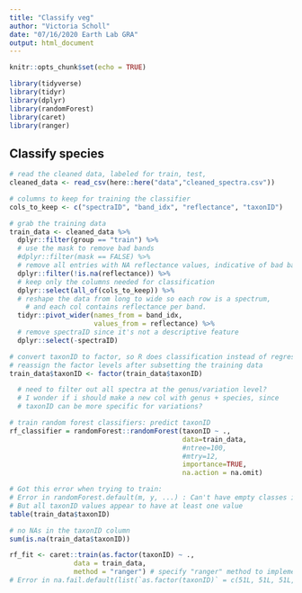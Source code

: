 ```yaml
---
title: "Classify veg"
author: "Victoria Scholl"
date: "07/16/2020 Earth Lab GRA"
output: html_document
---
```


```r
knitr::opts_chunk$set(echo = TRUE)

library(tidyverse)
library(tidyr)
library(dplyr)
library(randomForest)
library(caret)
library(ranger)
```

## Classify species

```r
# read the cleaned data, labeled for train, test, 
cleaned_data <- read_csv(here::here("data","cleaned_spectra.csv"))

# columns to keep for training the classifier
cols_to_keep <- c("spectraID", "band_idx", "reflectance", "taxonID")

# grab the training data 
train_data <- cleaned_data %>% 
  dplyr::filter(group == "train") %>% 
  # use the mask to remove bad bands
  #dplyr::filter(mask == FALSE) %>%
  # remove all entries with NA reflectance values, indicative of bad bands
  dplyr::filter(!is.na(reflectance)) %>% 
  # keep only the columns needed for classification
  dplyr::select(all_of(cols_to_keep)) %>%
  # reshape the data from long to wide so each row is a spectrum, 
    # and each col contains reflectance per band.
  tidyr::pivot_wider(names_from = band_idx, 
                     values_from = reflectance) %>% 
  # remove spectraID since it's not a descriptive feature 
  dplyr::select(-spectraID) 

# convert taxonID to factor, so R does classification instead of regression.
# reassign the factor levels after subsetting the training data
train_data$taxonID <- factor(train_data$taxonID)

  # need to filter out all spectra at the genus/variation level? 
  # I wonder if i should make a new col with genus + species, since 
  # taxonID can be more specific for variations? 

```

```r
# train random forest classifiers: predict taxonID
rf_classifier = randomForest::randomForest(taxonID ~ ., 
                                           data=train_data, 
                                           #ntree=100, 
                                           #mtry=12, 
                                           importance=TRUE,
                                           na.action = na.omit)

# Got this error when trying to train: 
# Error in randomForest.default(m, y, ...) : Can't have empty classes in y.
# But all taxonID values appear to have at least one value
table(train_data$taxonID)

# no NAs in the taxonID column
sum(is.na(train_data$taxonID))
```

```r
rf_fit <- caret::train(as.factor(taxonID) ~ ., 
                data = train_data, 
                method = "ranger") # specify "ranger" method to implement RF 
# Error in na.fail.default(list(`as.factor(taxonID)` = c(51L, 51L, 51L, : missing values in object
```

